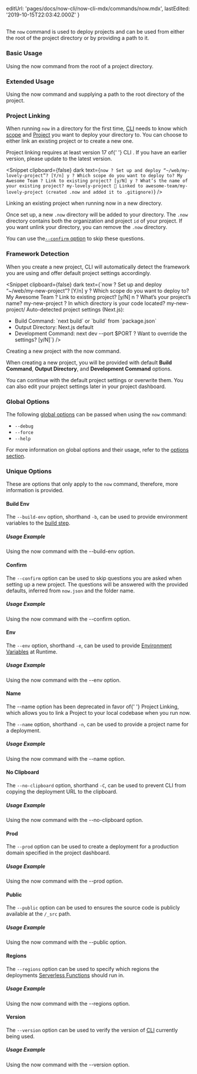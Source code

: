 
  editUrl: 'pages/docs/now-cli/now-cli-mdx/commands/now.mdx',
  lastEdited: '2019-10-15T22:03:42.000Z'
}

## <NameWrapper name={PRODUCT_SHORT_NAME} />

The `now` command is used to deploy projects and can be used from either the root of the project directory or by providing a path to it.

### Basic Usage

<Snippet dark text="now" />
<Caption>Using the <InlineCode>now</InlineCode> command from the root of a project directory.</Caption>

### Extended Usage

<Snippet dark text="now [path-to-project]" />
<Caption>Using the <InlineCode>now</InlineCode> command and supplying a path to the root directory of the project.</Caption>

### Project Linking

When running `now` in a directory for the first time, [<ProductShortName /> CLI](/download) needs to know which [scope](/docs/now-cli#options/global-options/scope) and [Project](/docs/v2/platform/projects) you
want to deploy your directory to. You can choose to either link an existing project or to create a new one.

<Note>
  Project linking requires at least version 17 of{' '}
  <Link href="/download">
    <ProductShortName /> CLI
  </Link>
  . If you have an earlier version, please <Link href="/guides/updating-now-cli">
    update
  </Link> to the latest version.
</Note>

<br />

<Snippet clipboard={false} dark text={`now
? Set up and deploy “~/web/my-lovely-project”? [Y/n] y
? Which scope do you want to deploy to? My Awesome Team
? Link to existing project? [y/N] y
? What’s the name of your existing project? my-lovely-project
🔗 Linked to awesome-team/my-lovely-project (created .now and added it to .gitignore)`} />
<Caption>Linking an existing project when running <InlineCode>now</InlineCode> in a new directory.</Caption>

Once set up, a new `.now` directory will be added to your directory. The `.now` directory contains
both the organization and project `id` of your project. If you want unlink your directory, you can remove the `.now` directory.

You can use the[`--confirm` option](#commands/now/unique-options/confirm) to skip these questions.

### Framework Detection

When you create a new project, <ProductShortName /> CLI will automatically detect the framework you are using and offer
default project settings accordingly.

<Snippet clipboard={false} dark text={`now
? Set up and deploy “~/web/my-new-project”? [Y/n] y
? Which scope do you want to deploy to? My Awesome Team
? Link to existing project? [y/N] n
? What’s your project’s name? my-new-project
? In which directory is your code located? my-new-project/
Auto-detected project settings (Next.js):
- Build Command: \`next build\` or \`build\` from \`package.json\`
- Output Directory: Next.js default
- Development Command: next dev --port $PORT
? Want to override the settings? [y/N]`} />
<Caption>Creating a new project with the <InlineCode>now</InlineCode> command.</Caption>

When creating a new project, you will be provided with default **Build Command**, **Output Directory**, and **Development Command** options.

You can continue with the default project settings or overwrite them. You can also edit your project settings later in your project dashboard.

### Global Options

The following [global options](#options) can be passed when using the `now` command:

- `--debug`
- `--force`
- `--help`

For more information on global options and their usage, refer to the [options section](#options).

### Unique Options

These are options that only apply to the `now` command, therefore, more information is provided.

#### Build Env

The `--build-env` option, shorthand `-b`, can be used to provide environment variables to the [build step](/docs/v2/build-step).

##### Usage Example

<Snippet dark text="now --build-env [key1=value1 key2=value2 key3=value3]" />
<Caption>Using the <InlineCode>now</InlineCode> command with the <InlineCode>--build-env</InlineCode> option.</Caption>

#### Confirm

The `--confirm` option can be used to skip questions you are asked when setting up a new project.
The questions will be answered with the provided defaults, inferred from `now.json` and the folder name.

##### Usage Example

<Snippet dark text="now --confirm" />
<Caption>Using the <InlineCode>now</InlineCode> command with the <InlineCode>--confirm</InlineCode> option.</Caption>

#### Env

The `--env` option, shorthand `-e`, can be used to provide [Environment Variables](/docs/v2/build-step#environment-variables) at Runtime.

##### Usage Example

<Snippet dark text="now --env [key1=value1 key2=value2 key3=value3]" />
<Caption>Using the <InlineCode>now</InlineCode> command with the <InlineCode>--env</InlineCode> option.</Caption>

#### Name

<Note type="alert">
  The <InlineCode>--name</InlineCode> option has been deprecated in favor of{' '}
  <Link href="#commands/now/project-linking">Project Linking</Link>, which
  allows you to link a <ProductName /> Project to your local codebase when you
  run
  <InlineCode>now</InlineCode>.
</Note>

The `--name` option, shorthand `-n`, can be used to provide a project name for a deployment.

##### Usage Example

<Snippet dark text="now --name foo" />
<Caption>Using the <InlineCode>now</InlineCode> command with the <InlineCode>--name</InlineCode> option.</Caption>

#### No Clipboard

The `--no-clipboard` option, shorthand `-C`, can be used to prevent <ProductShortName /> CLI from copying the deployment URL to the clipboard.

##### Usage Example

<Snippet dark text="now --no-clipboard" />
<Caption>Using the <InlineCode>now</InlineCode> command with the <InlineCode>--no-clipboard</InlineCode> option.</Caption>

#### Prod

The `--prod` option can be used to create a deployment for a production domain specified in the project dashboard.

##### Usage Example

<Snippet dark text="now --prod" />
<Caption>Using the <InlineCode>now</InlineCode> command with the <InlineCode>--prod</InlineCode> option.</Caption>

#### Public

The `--public` option can be used to ensures the source code is publicly available at the `/_src` path.

##### Usage Example

<Snippet dark text="now --public" />
<Caption>Using the <InlineCode>now</InlineCode> command with the <InlineCode>--public</InlineCode> option.</Caption>

#### Regions

The `--regions` option can be used to specify which regions the deployments [Serverless Functions](/docs/v2/serverless-functions/introduction) should run in.

##### Usage Example

<Snippet dark text="now --regions sfo1" />
<Caption>Using the <InlineCode>now</InlineCode> command with the <InlineCode>--regions</InlineCode> option.</Caption>

#### Version

The `--version` option can be used to verify the version of [<ProductShortName /> CLI](/download) currently being used.

##### Usage Example

<Snippet dark text="now --version" />
<Caption>Using the <InlineCode>now</InlineCode> command with the <InlineCode>--version</InlineCode> option.</Caption>
